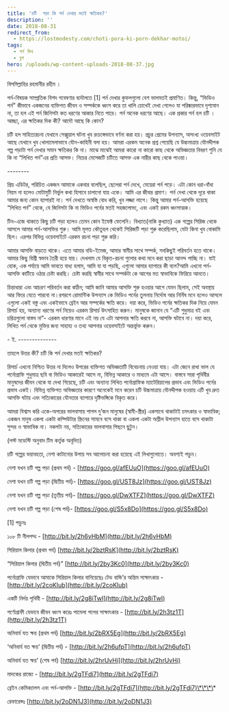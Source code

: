 ```yaml
---
title: 'চটি  পড়া কি পর্ন দেখার মতই ক্ষতিকর?'
description: ''
date: 2018-08-31
redirect_from:
  - https://lostmodesty.com/choti-pora-ki-porn-dekhar-motoi/
tags:
  - পর্ন মিথ
  - ব্লগ
hero: /uploads/wp-content-uploads-2018-08-37.jpg
---
```


বিসমিল্লাহির রহমানীর রহীম ।

পর্ন-বিষয়ক সাম্প্রতিক বিশদ গবেষণার বদৌলতে \[1] পর্ন দেখার কুফলগুলো বেশ ভালমতই প্রমাণিত। কিন্তু, “ভিডিও পর্ন” কীভাবে একজনের ব্যক্তিগত জীবন ও সম্পর্ককে ধ্বংস করে তা খালি চোখেই দেখা গেলেও যা পরিষ্কারভাবে দৃশ্যমান না, তা হল এই পর্ন জিনিসটা কত ধরণের আকার নিতে পারে। পর্ন অনেক ধরণের আছে। এক প্রকার পর্ন হল চটি ।আচ্ছা, এর ক্ষতিকর দিক কী? আদৌ আছে কি কোন?

চটি হল সাহিত্যরচনা যেখানে সেক্সুয়াল ঘটনা খুব রংচঙ্গেভাবে বর্ণনা করা হয়। প্রচুর প্রেমের উপন্যাস, অসংখ্য ওয়েবসাইট আছে যেখানে খুব খোলামেলাভাবে যৌন-কাহিনী বলা হয়। আমরা এরকম অনেক প্রশ্ন পেয়েছি যে উচ্চমাত্রায় যৌনদ্দীপক গল্প পড়াটা পর্ন দেখার সমান ক্ষতিকর কি না। মাঝে মাঝেই আমরা কারো না কারো কাছ থেকে অভিজ্ঞতার বিবরণ শুনি যে কি না “লিখিত পর্ন”এর প্রতি আসক্ত। নিচের মেসেজটি চটিতে আসক্ত এক নারীর কাছ থেকে পাওয়া।

\--------

প্রিয় এডিটর, পরিচিত একজন আমাকে একবার বলেছিল, ছেলেরা পর্ন দেখে, মেয়েরা পর্ন পড়ে। এটা কোন ধরা-বাঁধা নিয়ম না হলেও মোটামুটি নির্ভুল কথা হিসাবে চালানো যায় একে। আমি এর জীবন্ত প্রমাণ। পর্ন দেখা থেকে দূরে থাকা আমার জন্য কোন ব্যাপারই না। পর্ন দেখতে অস্বস্তি বোধ করি, খুব লজ্জা লাগে। কিন্তু আমার পর্ন-আসক্তি হয়েছে “লিখিত পর্ন” থেকে, যে জিনিসটা কি না ভিডিও পর্নের মতই সহজলোভ্য, এবং একই রকম ধ্বংসাত্মক।

টিন-এজে থাকতে কিছু চটি পড়া হলেও তেমন কোন ইফেক্ট ফেলেনি। বিখ্যাত(নাকি কুখ্যাত) এক গল্পের সিরিজ থেকে আসলে আমার পর্ন-আসক্তির শুরু। আমি মূলত কৌতুহল থেকেই সিরিজটি পড়া শুরু করেছিলাম, যেটা কিনা খুব বোকামি ছিল। এরপর বিভিন্ন ওয়েবসাইটে এরকম রচনা পড়া শুরু করি।

আমার আসক্তি বাড়তে থাকে। এতে আমার বডি-ইমেজ, আমার স্বামীর সাথে সম্পর্ক, সবকিছুই পরিবর্তন হতে থাকে। আমার কিছু বিশ্রী স্বভাব তৈরী হয়ে যায়। দেখলাম যে বিকৃত-রচনা গুলোর কথা মনে করা ছাড়া আনন্দ পাচ্ছি না। যাই হোক, এক পর্যায়ে আমি ভাবতে বাধ্য হলাম, আমি যা যা পড়ছি, এগুলো আমার ব্যাপারে কী বলে?আমি এখনো পর্ন-আসক্তি কাটিয়ে ওঠার চেষ্টা করছি। চেষ্টা করছি স্বামীর সাথে সম্পর্কটা কে আগের মত স্বাভাবিকে ফিরিয়ে আনতে।

চিন্তাধারা এবং আচরণ পরিবর্তন করা কঠিন; আমি জানি আমার আসক্তি শুরু হওয়ার আগে যেমন ছিলাম, সেই অবস্থায় আর ফিরে যেতে পারবো না।রগরগে রোমান্টিক উপন্যাস কে ভিডিও পর্নের তুলনায় নির্দোষ আর নির্বিষ মনে হলেও আসলে এগুলো একই বস্তু এবং একইভাবে ব্রেইন আর সম্পর্কের ক্ষতি করে। দয়া করে, ভিডিও পর্নের ক্ষতিকর দিক নিয়ে যেমন রিসার্চ হয়, অন্যান্য ধরণের পর্ন নিয়েও এরকম রিসার্চ উৎসাহিত করুন। মানুষকে জানান যে “এটি শুধুমাত্র বই এবং চরিত্রগুলো বাস্তব না”- এরকম ধারণার মানে এই নয় যে এটা আপনার ক্ষতি করবে না, আসক্তি ঘটাবে না। দয়া করে, লিখিত পর্ন থেকে মুক্তির জন্য সাহায্য ও তথ্য আপনার ওয়েবসাইটে অন্তর্ভুক্ত করুন।

\- ই. --------------

তাহলে উত্তর কী? চটি কি পর্ন দেখার মতই ক্ষতিকর?

রিসার্চ এখনো নিশ্চিত উত্তর না দিলেও উপরের ব্যক্তিগত অভিজ্ঞতাটি বিবেচনায় নেওয়া যায়। এটা জেনে রাখা ভাল যে পর্নোগ্রাফি শুধুমাত্র ছবি বা ভিডিও আকারেই আসে না, বিভিন্ন আকারে ও মাধ্যমে এটা আসে। বাস্তবে সারা পৃথিবীর মানুষদের জীবন থেকে যা দেখা গিয়েছে, চটি এবং অন্যান্য লিখিত পর্নোগ্রাফিক ম্যাটেরিয়ালের প্রভাব এবং ভিডিও পর্নের প্রভাব একই। বিভিন্ন ব্যক্তিগত অভিজ্ঞতার কারণে অনেকেই মনে করেন চটি উচ্চমাত্রায় যৌনদ্দীপক হওয়ায় এটি খুব দ্রুত আসক্তি ঘটায় এবং সত্যিকারের যৌনতার ব্যাপারে দৃষ্টিভঙ্গিকে বিকৃত করে।

আমরা বিশ্বাস করি একে-অপরের ভালবাসায় পাগল দু’জন মানুষের (স্বামী-স্ত্রীর) একসাথে থাকাটাই চমৎকার ও স্বাভাবিক; একজন মানুষ একলা একটা কম্পিউটার স্ক্রিনের সামনে বসে থাকা বা একলা একটা অশ্লীল উপন্যাস হাতে বসে থাকাটা সুন্দর ও স্বাভাবিক না। নকলটা নয়, সত্যিকারের ভালবাসার পিছনে ছুটুন।

(লস্ট মডেস্টি অনুবাদ টিম কর্তৃক অনূদিত)

চটি গল্পের ভয়াবহতা, নেশা কাটানোর উপায় সব আলোচনা করা হয়েছে এই লিখাগুলোতে। অবশ্যই পড়ুন।

নেশা যখন চটি গল্প পড়া (প্রথম পর্ব) - [https://goo.gl/afEUuO](https://goo.gl/afEUuO)

নেশা যখন চটি গল্প পড়া (দ্বিতীয় পর্ব)- [https://goo.gl/UST8Jz](https://goo.gl/UST8Jz)

নেশা যখন চটি গল্প পড়া (তৃতীয় পর্ব)- [https://goo.gl/DwXTFZ](https://goo.gl/DwXTFZ)

নেশা যখন চটি গল্প পড়া (শেষ পর্ব)- [https://goo.gl/S5x8Do](https://goo.gl/S5x8Do)

\[1] পড়ুনঃ

১০৮ টি নীলপদ্ম - [http://bit.ly/2h6vHbM](http://bit.ly/2h6vHbM)

সিরিয়াল কিলার (প্রথম পর্ব) [http://bit.ly/2bztRsK](http://bit.ly/2bztRsK)

“সিরিয়াল কিলার (দ্বিতীয় পর্ব)” [http://bit.ly/2by3Kc0](http://bit.ly/2by3Kc0)

পর্নোগ্রাফি যেভাবে আমাকে সিরিয়াল কিলার বানিয়েছেঃ টেড বান্ডি’র অন্তিম সাক্ষাৎকার - [http://bit.ly/2coKlub](http://bit.ly/2coKlub)

একটি নির্দয় পৃথিবী - [http://bit.ly/2g8iTwI](http://bit.ly/2g8iTwI)

পর্ণোগ্রাফী যেভাবে জীবন ধ্বংস করেঃ পামেলা পলের সাক্ষাৎকার - [http://bit.ly/2h3tz1T](http://bit.ly/2h3tz1T)

অনিবার্য যত ক্ষয় (প্রথম পর্ব) [http://bit.ly/2bRX5Eg](http://bit.ly/2bRX5Eg)

‘অনিবার্য যত ক্ষয়’ (দ্বিতীয় পর্ব) - [http://bit.ly/2h6ufpT](http://bit.ly/2h6ufpT)

অনিবার্য যত ক্ষয়’ (শেষ পর্ব) [http://bit.ly/2hrUvHi](http://bit.ly/2hrUvHi)

মাদকের রাজ্যে - [http://bit.ly/2gTFdi7](http://bit.ly/2gTFdi7)

ব্রেইন কেমিক্যালস এবং পর্ন-আসক্তি - [http://bit.ly/2gTFdi7](http://bit.ly/2gTFdi7)\*\*\*\*

রেফারেন্সঃ [http://bit.ly/2oDN1J3](http://bit.ly/2oDN1J3)
